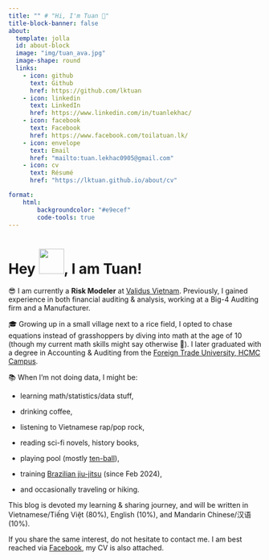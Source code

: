 ---
title: "" # "Hi, I'm Tuan 🤙"
title-block-banner: false
about:
  template: jolla
  id: about-block
  image: "img/tuan_ava.jpg"
  image-shape: round
  links:
    - icon: github
      text: Github
      href: https://github.com/lktuan
    - icon: linkedin
      text: LinkedIn
      href: https://www.linkedin.com/in/tuanlekhac/
    - icon: facebook
      text: Facebook
      href: https://www.facebook.com/toilatuan.lk/
    - icon: envelope
      text: Email
      href: "mailto:tuan.lekhac0905@gmail.com"   
    - icon: cv
      text: Résumé
      href: "https://lktuan.github.io/about/cv"   

format:
    html:
        backgroundcolor: "#e9ecef"
        code-tools: true
---

<!-- # Hey <img src="https://media.giphy.com/media/hvRJCLFzcasrR4ia7z/giphy.gif" width="50px"/>, I am Tuan!  -->

::: {#about-block}
# Hey <img src="https://media.giphy.com/media/hvRJCLFzcasrR4ia7z/giphy.gif" width="50px"/>, I am Tuan! 
😎 I am currently a **Risk Modeler** at [Validus Vietnam](https://validus.vn/). Previously, I gained experience in both financial auditing & analysis, working at a Big-4 Auditing firm and a Manufacturer.

🎓 Growing up in a small village next to a rice field, I opted to chase equations instead of grasshoppers by diving into math at the age of 10 (though my current math skills might say otherwise 👀). I later graduated with a degree in Accounting & Auditing from the [Foreign Trade University, HCMC Campus](https://www.ftu.edu.vn/).

📚 When I'm not doing data, I might be:

-   learning math/statistics/data stuff,

-   drinking coffee,

-   listening to Vietnamese rap/pop rock,

-   reading sci-fi novels, history books,

-   playing pool (mostly [ten-ball](https://en.wikipedia.org/wiki/Ten-ball)),

-   training [Brazilian jiu-jitsu](https://en.wikipedia.org/wiki/Brazilian_jiu-jitsu) (since Feb 2024),

-   and occasionally traveling or hiking.

This blog is devoted my learning & sharing journey, and will be written in Vietnamese/Tiếng Việt (80%), English (10%), and Mandarin Chinese/汉语 (10%).

If you share the same interest, do not hesitate to contact me. I am best reached via [Facebook](https://www.facebook.com/toilatuan.lk), my CV is also attached.
:::